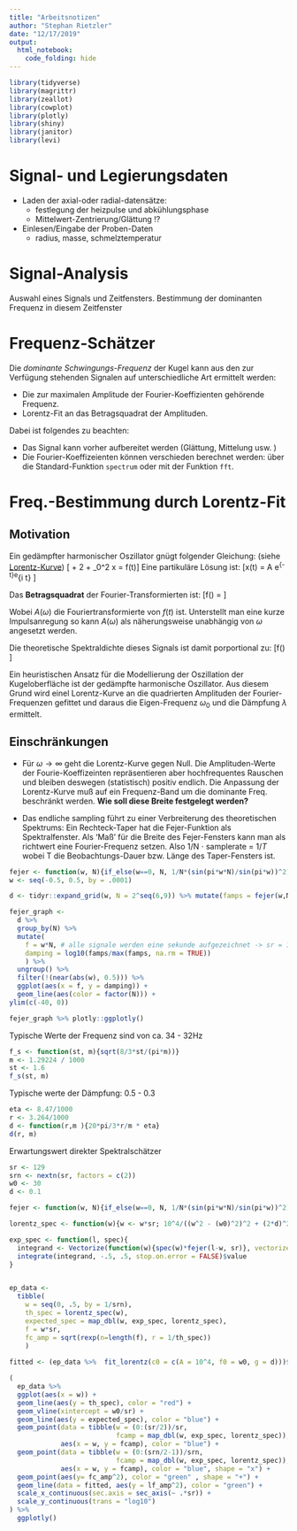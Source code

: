 ```yaml
---
title: "Arbeitsnotizen"
author: "Stephan Rietzler"
date: "12/17/2019"
output: 
  html_notebook:
    code_folding: hide
---
```


```r
library(tidyverse)
library(magrittr)
library(zeallot)
library(cowplot)
library(plotly)
library(shiny)
library(janitor)
library(levi)
```


# Signal- und Legierungsdaten

 - Laden der axial-oder radial-datensätze:
    * festlegung der heizpulse und abkühlungsphase
    * Mittelwert-Zentrierung/Glättung !?
 - Einlesen/Eingabe der Proben-Daten
    * radius, masse, schmelztemperatur


# Signal-Analysis

Auswahl eines Signals und Zeitfensters. Bestimmung der dominanten 
Frequenz in diesem Zeitfenster

# Frequenz-Schätzer

Die *dominante Schwingungs-Frequenz* der Kugel kann aus den zur Verfügung stehenden Signalen
auf unterschiedliche Art ermittelt werden: 

 - Die zur maximalen Amplitude der Fourier-Koeffizienten gehörende Frequenz.
 - Lorentz-Fit an das Betragsquadrat der Amplituden.

Dabei ist folgendes zu beachten: 

 -  Das Signal kann vorher aufbereitet werden (Glättung, Mittelung usw. )
 -  Die Fourier-Koeffizeienten können verschieden berechnet werden: 
 über die Standard-Funktion ```spectrum ``` oder mit   der Funktion ```fft```.


# Freq.-Bestimmung durch Lorentz-Fit

## Motivation

Ein gedämpfter harmonischer Oszillator gnügt folgender Gleichung: (siehe [Lorentz-Kurve](https://de.wikipedia.org/wiki/Lorentzkurve))
\[\ddot{x} + 2\gamma \dot{x} + \omega_0^2 x = f(t)\]
Eine partikuläre Lösung ist:
\[x(t) = A \cdot e^{-\gamma\cdot t}\cdot e^{i \sqrt{\omega_0^2 - \gamma^2}\cdot t} \] 


Das **Betragsquadrat** der Fourier-Transformierten ist:
\[f(\omega) = \frac{|A(\omega)|^2}{(\omega^2 - \omega_0^2)^2 + \large(2\gamma\large)^2\omega^2} \]

Wobei $A(\omega)$ die Fouriertransformierte von $f(t)$ ist. Unterstellt man eine kurze Impulsanregung so kann
$A(\omega)$ als näherungsweise unabhängig von $\omega$ angesetzt werden.

Die theoretische Spektraldichte dieses Signals ist damit porportional zu:
\[f(\omega) \sim \frac{A}{(\omega^2 - \omega_0^2)^2 + \large(2\gamma\large)^2\omega^2} \]

Ein heuristischen Ansatz für die Modellierung der Oszillation der Kugeloberfläche ist der gedämpfte
harmonische Oszillator.  Aus diesem Grund wird einel Lorentz-Kurve an die quadrierten 
Amplituden der Fourier-Frequenzen gefittet und daraus die Eigen-Frequenz $\omega_0$ 
und die Dämpfung $\lambda$ ermittelt.

## Einschränkungen

* Für $\omega \rightarrow \infty$ geht die Lorentz-Kurve gegen Null. Die
Amplituden-Werte der Fourie-Koeffizeinten repräsentieren aber hochfrequentes
Rauschen und bleiben deswegen (statistisch) positiv endlich. Die Anpassung der
Lorentz-Kurve muß auf ein Frequenz-Band um die dominante Freq. beschränkt werden.
**Wie soll diese Breite festgelegt werden?**

* Das endliche sampling führt zu einer Verbreiterung des theoretischen 
Spektrums: Ein Rechteck-Taper hat die Fejer-Funktion als Spektralfenster.
Als 'Maß' für die Breite des Fejer-Fensters kann man als richtwert eine
Fourier-Frequenz setzen. Also 1/N $\cdot$ samplerate = $1/T$ wobei T die 
Beobachtungs-Dauer bzw. Länge des Taper-Fensters ist.

```r
fejer <- function(w, N){if_else(w==0, N, 1/N*(sin(pi*w*N)/sin(pi*w))^2)}
w <- seq(-0.5, 0.5, by = .0001)

d <- tidyr::expand_grid(w, N = 2^seq(6,9)) %>% mutate(famps = fejer(w,N))

fejer_graph <- 
  d %>% 
  group_by(N) %>%  
  mutate(
    f = w*N, # alle signale werden eine sekunde aufgezeichnet -> sr = 1/N 
    damping = log10(famps/max(famps, na.rm = TRUE))
    ) %>% 
  ungroup() %>% 
  filter(!(near(abs(w), 0.5))) %>% 
  ggplot(aes(x = f, y = damping)) + 
  geom_line(aes(color = factor(N))) +
ylim(c(-40, 0))

fejer_graph %>% plotly::ggplotly()
```

Typische Werte der Frequenz sind von ca. 34 - 32Hz

```r
f_s <- function(st, m){sqrt(8/3*st/(pi*m))}
m <- 1.29224 / 1000
st <- 1.6
f_s(st, m)
```

Typische werte der Dämpfung: 0.5 - 0.3 

```r
eta <- 8.47/1000
r <- 3.264/1000
d <- function(r,m ){20*pi/3*r/m * eta}
d(r, m)
```

Erwartungswert direkter Spektralschätzer

```r
sr <- 129
srn <- nextn(sr, factors = c(2))
w0 <- 30
d <- 0.1

fejer <- function(w, N){if_else(w==0, N, 1/N*(sin(pi*w*N)/sin(pi*w))^2)}

lorentz_spec <- function(w){w <- w*sr; 10^4/((w^2 - (w0)^2)^2 + (2*d)^2*w^2)}

exp_spec <- function(l, spec){
  integrand <- Vectorize(function(w){spec(w)*fejer(l-w, sr)}, vectorize.args = c("w"))
  integrate(integrand, -.5, .5, stop.on.error = FALSE)$value
}


ep_data <- 
  tibble(
    w = seq(0, .5, by = 1/srn),
    th_spec = lorentz_spec(w),
    expected_spec = map_dbl(w, exp_spec, lorentz_spec),
    f = w*sr,
    fc_amp = sqrt(rexp(n=length(f), r = 1/th_spec))
    )
  
fitted <- (ep_data %>%  fit_lorentz(c0 = c(A = 10^4, f0 = w0, g = d)))$fitted

(
  ep_data %>% 
  ggplot(aes(x = w)) +
  geom_line(aes(y = th_spec), color = "red") +
  geom_vline(xintercept = w0/sr) +
  geom_line(aes(y = expected_spec), color = "blue") +
  geom_point(data = tibble(w = (0:(sr/2))/sr,
                           fcamp = map_dbl(w, exp_spec, lorentz_spec)),
             aes(x = w, y = fcamp), color = "blue") +
  geom_point(data = tibble(w = (0:(srn/2-1))/srn, 
                           fcamp = map_dbl(w, exp_spec, lorentz_spec)),
             aes(x = w, y = fcamp), color = "blue", shape = "x") +
  geom_point(aes(y= fc_amp^2), color = "green" , shape = "+") +
  geom_line(data = fitted, aes(y = lf_amp^2), color = "green") +
  scale_x_continuous(sec.axis = sec_axis(~ .*sr)) +
  scale_y_continuous(trans = "log10")
) %>% 
  ggplotly()


```


